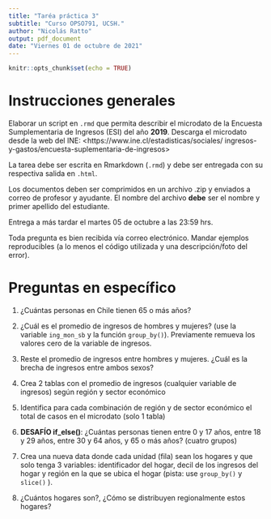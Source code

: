 ```yaml
---
title: "Taréa práctica 3"
subtitle: "Curso OPSO791, UCSH."
author: "Nicolás Ratto"
output: pdf_document
date: "Viernes 01 de octubre de 2021"
---
```


```r
knitr::opts_chunk$set(echo = TRUE)
```

# Instrucciones generales

Elaborar un script en `.rmd` que permita describir el microdato de la Encuesta Sumplementaria de Ingresos (ESI) del año **2019**. Descarga el microdato desde la web del INE: <https://www.ine.cl/estadisticas/sociales/
ingresos-y-gastos/encuesta-suplementaria-de-ingresos>

La tarea debe ser escrita en Rmarkdown (`.rmd`) y debe ser entregada con su respectiva salida en `.html`.

Los documentos deben ser comprimidos en un archivo .zip y enviados a correo de profesor y ayudante. El nombre del archivo **debe** ser el nombre y primer apellido del estudiante.

Entrega a más tardar el martes 05 de octubre a las 23:59 hrs.

Toda pregunta es bien recibida vía correo electrónico. Mandar ejemplos reproducibles (a lo menos el código utilizada y una descripción/foto del error).

# Preguntas en específico

1. ¿Cuántas personas en Chile tienen 65 o más años?

2. ¿Cuál es el promedio de ingresos de hombres y mujeres? (use la variable `ing_mon_sb` y la función `group_by()`). Previamente remueva los valores cero de la variable de ingresos.

3. Reste el promedio de ingresos entre hombres y mujeres. ¿Cuál es la brecha de ingresos entre ambos sexos?

4. Crea 2 tablas con el promedio de ingresos (cualquier variable de ingresos) según región y sector económico

5. Identifica para cada combinación de región y de sector económico el total de casos en el microdato (solo 1 tabla)

6. **DESAFÍO if_else()**: ¿Cuántas personas tienen entre 0 y 17 años, entre 18 y 29 años, entre 30 y 64 años, y 65 o más años? (cuatro grupos)

7. Crea una nueva data donde cada unidad (fila) sean los hogares y que solo tenga 3 variables: identificador del hogar, decil de los ingresos del hogar y región en la que se ubica el hogar (pista: use `group_by()` y `slice()` ).

8. ¿Cuántos hogares son?, ¿Cómo se distribuyen regionalmente estos hogares?




